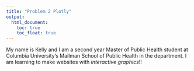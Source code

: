 ```yaml
---
title: "Problem 2 Plotly"
output: 
  html_document:
    toc: true
    toc_float: true
---
```


My name is Kelly and I am a second year Master of Public Health student at Columbia University's Mailman School of Public Health in the department. I am learning to make websites with _interactive graphics_!!